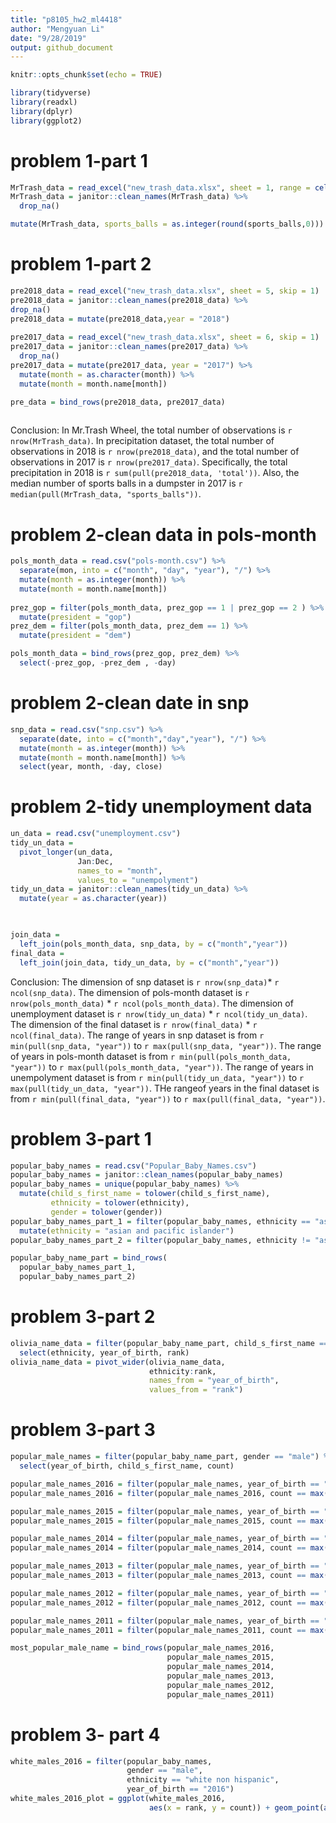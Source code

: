 ```yaml
---
title: "p8105_hw2_ml4418"
author: "Mengyuan Li"
date: "9/28/2019"
output: github_document
---
```


```r
knitr::opts_chunk$set(echo = TRUE)
```

```r
library(tidyverse)
library(readxl)
library(dplyr)
library(ggplot2)
```

# problem 1-part 1
```r
MrTrash_data = read_excel("new_trash_data.xlsx", sheet = 1, range = cell_cols("A:N"))
MrTrash_data = janitor::clean_names(MrTrash_data) %>%
  drop_na()

mutate(MrTrash_data, sports_balls = as.integer(round(sports_balls,0)))
```


# problem 1-part 2
```r
pre2018_data = read_excel("new_trash_data.xlsx", sheet = 5, skip = 1)
pre2018_data = janitor::clean_names(pre2018_data) %>%
drop_na()
pre2018_data = mutate(pre2018_data,year = "2018")
  
pre2017_data = read_excel("new_trash_data.xlsx", sheet = 6, skip = 1)
pre2017_data = janitor::clean_names(pre2017_data) %>%
  drop_na()
pre2017_data = mutate(pre2017_data, year = "2017") %>%
  mutate(month = as.character(month)) %>%
  mutate(month = month.name[month])

pre_data = bind_rows(pre2018_data, pre2017_data)
  
```

Conclusion: In Mr.Trash Wheel, the total number of observations is `r nrow(MrTrash_data)`. In precipitation dataset, the total number of observations in 2018 is `r nrow(pre2018_data)`, and the total number of observations in 2017 is `r nrow(pre2017_data)`. Specifically, the total precipitation in 2018 is `r sum(pull(pre2018_data, 'total'))`. Also, the median number of sports balls in a dumpster in 2017 is `r median(pull(MrTrash_data, "sports_balls"))`.

# problem 2-clean data in pols-month
```r
pols_month_data = read.csv("pols-month.csv") %>%
  separate(mon, into = c("month", "day", "year"), "/") %>%
  mutate(month = as.integer(month)) %>%
  mutate(month = month.name[month])
 
prez_gop = filter(pols_month_data, prez_gop == 1 | prez_gop == 2 ) %>%
  mutate(president = "gop")
prez_dem = filter(pols_month_data, prez_dem == 1) %>%
  mutate(president = "dem")

pols_month_data = bind_rows(prez_gop, prez_dem) %>%
  select(-prez_gop, -prez_dem , -day)
```

# problem 2-clean date in snp
```r
snp_data = read.csv("snp.csv") %>%
  separate(date, into = c("month","day","year"), "/") %>%
  mutate(month = as.integer(month)) %>%
  mutate(month = month.name[month]) %>%
  select(year, month, -day, close)
```

# problem 2-tidy unemployment data
```r
un_data = read.csv("unemployment.csv")
tidy_un_data = 
  pivot_longer(un_data,
               Jan:Dec,
               names_to = "month",
               values_to = "unempolyment") 
tidy_un_data = janitor::clean_names(tidy_un_data) %>%
  mutate(year = as.character(year))
  


join_data = 
  left_join(pols_month_data, snp_data, by = c("month","year"))
final_data = 
  left_join(join_data, tidy_un_data, by = c("month","year"))
```
  
Conclusion: The dimension of snp dataset is `r nrow(snp_data)`* `r ncol(snp_data)`. The dimension of pols-month dataset is `r nrow(pols_month_data)` * `r ncol(pols_month_data)`. The dimension of unemployment dataset is `r nrow(tidy_un_data)` * `r ncol(tidy_un_data)`. The dimension of the final dataset is `r nrow(final_data)` * `r ncol(final_data)`. The range of years in snp dataset is from `r min(pull(snp_data, "year"))` to `r max(pull(snp_data, "year"))`. The range of years in pols-month dataset is from `r min(pull(pols_month_data, "year"))` to `r max(pull(pols_month_data, "year"))`. The range of years in unempolyment dataset is from `r min(pull(tidy_un_data, "year"))` to `r max(pull(tidy_un_data, "year"))`. THe rangeof years in the final dataset is from `r min(pull(final_data, "year"))` to `r max(pull(final_data, "year"))`.


# problem 3-part 1
```r
popular_baby_names = read.csv("Popular_Baby_Names.csv")
popular_baby_names = janitor::clean_names(popular_baby_names)
popular_baby_names = unique(popular_baby_names) %>%
  mutate(child_s_first_name = tolower(child_s_first_name),
         ethnicity = tolower(ethnicity),
         gender = tolower(gender))
popular_baby_names_part_1 = filter(popular_baby_names, ethnicity == "asian and paci") %>%
  mutate(ethnicity = "asian and pacific islander")
popular_baby_names_part_2 = filter(popular_baby_names, ethnicity != "asian and paci")

popular_baby_name_part = bind_rows(
  popular_baby_names_part_1, 
  popular_baby_names_part_2)


```
  

# problem 3-part 2
```r
olivia_name_data = filter(popular_baby_name_part, child_s_first_name == "Olivia") %>%
  select(ethnicity, year_of_birth, rank)
olivia_name_data = pivot_wider(olivia_name_data, 
                               ethnicity:rank, 
                               names_from = "year_of_birth",
                               values_from = "rank")
```


# problem 3-part 3
```r
popular_male_names = filter(popular_baby_name_part, gender == "male") %>%
  select(year_of_birth, child_s_first_name, count)

popular_male_names_2016 = filter(popular_male_names, year_of_birth == "2016") 
popular_male_names_2016 = filter(popular_male_names_2016, count == max(count))

popular_male_names_2015 = filter(popular_male_names, year_of_birth == "2015")
popular_male_names_2015 = filter(popular_male_names_2015, count == max(count))

popular_male_names_2014 = filter(popular_male_names, year_of_birth == "2014")
popular_male_names_2014 = filter(popular_male_names_2014, count == max(count))

popular_male_names_2013 = filter(popular_male_names, year_of_birth == "2013")
popular_male_names_2013 = filter(popular_male_names_2013, count == max(count))

popular_male_names_2012 = filter(popular_male_names, year_of_birth == "2012")
popular_male_names_2012 = filter(popular_male_names_2012, count == max(count))

popular_male_names_2011 = filter(popular_male_names, year_of_birth == "2011")
popular_male_names_2011 = filter(popular_male_names_2011, count == max(count))

most_popular_male_name = bind_rows(popular_male_names_2016,
                                   popular_male_names_2015,
                                   popular_male_names_2014,
                                   popular_male_names_2013,
                                   popular_male_names_2012,
                                   popular_male_names_2011)
```


# problem 3- part 4
```r
white_males_2016 = filter(popular_baby_names, 
                          gender == "male",
                          ethnicity == "white non hispanic",
                          year_of_birth == "2016")
white_males_2016_plot = ggplot(white_males_2016,
                               aes(x = rank, y = count)) + geom_point(aes(color = "lightpink"))
```

  
  
